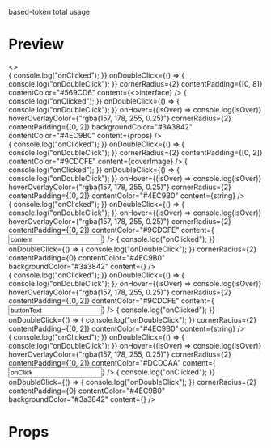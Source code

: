 
<Meta title="code-ui-token/based-token-mix-ex" />

based-token total usage

# Preview

<Preview>
  <Story name="interface example">
    <>
      <div
        style={{
          backgroundColor: "#1E1E1E",
          padding: "20px",
          fontSize: "14px",
        }}
      >
        <BasedToken
          onClick={() => {
            console.log("onClicked");
          }}
          onDoubleClick={() => {
            console.log("onDoubleClick");
          }}
          cornerRadius={2}
          contentPadding={[0, 8]}
          contentColor="#569CD6"
          content={<>interface</>}
        />
        <BasedToken
          onClick={() => {
            console.log("onClicked");
          }}
          onDoubleClick={() => {
            console.log("onDoubleClick");
          }}
          onHover={(isOver) => console.log(isOver)}
          hoverOverlayColor={"rgba(157, 178, 255, 0.25)"}
          cornerRadius={2}
          contentPadding={[0, 2]}
          backgroundColor="#3A3842"
          contentColor="#4EC9B0"
          content={<span style={{ fontSize: "14px" }}>props</span>}
        />
        <Bracket isOpen={true} />
        <br />
        <Tab />
        <BasedToken
          onClick={() => {
            console.log("onClicked");
          }}
          onDoubleClick={() => {
            console.log("onDoubleClick");
          }}
          cornerRadius={2}
          contentPadding={[0, 2]}
          contentColor="#9CDCFE"
          content={<span style={{ fontSize: "14px" }}>coverImage</span>}
        />
        <Colon />
        <BasedToken
          onClick={() => {
            console.log("onClicked");
          }}
          onDoubleClick={() => {
            console.log("onDoubleClick");
          }}
          onHover={(isOver) => console.log(isOver)}
          hoverOverlayColor={"rgba(157, 178, 255, 0.25)"}
          cornerRadius={2}
          contentPadding={[0, 2]}
          contentColor="#4EC9B0"
          content={<span style={{ fontSize: "14px" }}>string</span>}
        />
        <br />
        <Tab />
        <BasedToken
          onClick={() => {
            console.log("onClicked");
          }}
          onDoubleClick={() => {
            console.log("onDoubleClick");
          }}
          onHover={(isOver) => console.log(isOver)}
          hoverOverlayColor={"rgba(157, 178, 255, 0.25)"}
          cornerRadius={2}
          contentPadding={[0, 2]}
          contentColor="#9CDCFE"
          content={<Input value="content" color="#9CDCFE" />}
        />
        <Colon />
        <BasedToken
          onClick={() => {
            console.log("onClicked");
          }}
          onDoubleClick={() => {
            console.log("onDoubleClick");
          }}
          cornerRadius={2}
          contentPadding={0}
          contentColor="#4EC9B0"
          backgroundColor="#3a3842"
          content={<BasedTokenStorybookExample />}
        />
        <br />
        <Tab />
        <BasedToken
          onClick={() => {
            console.log("onClicked");
          }}
          onDoubleClick={() => {
            console.log("onDoubleClick");
          }}
          onHover={(isOver) => console.log(isOver)}
          hoverOverlayColor={"rgba(157, 178, 255, 0.25)"}
          cornerRadius={2}
          contentPadding={[0, 2]}
          contentColor="#9CDCFE"
          content={<Input value="buttonText" color="#9CDCFE" />}
        />
        <Colon />
        <BasedToken
          onClick={() => {
            console.log("onClicked");
          }}
          onDoubleClick={() => {
            console.log("onDoubleClick");
          }}
          cornerRadius={2}
          contentPadding={[0, 2]}
          contentColor="#4EC9B0"
          content={<span style={{ fontSize: "14px" }}>string</span>}
        />
        <br />
        <Tab />
        <BasedToken
          onClick={() => {
            console.log("onClicked");
          }}
          onDoubleClick={() => {
            console.log("onDoubleClick");
          }}
          onHover={(isOver) => console.log(isOver)}
          hoverOverlayColor={"rgba(157, 178, 255, 0.25)"}
          cornerRadius={2}
          contentPadding={[0, 2]}
          contentColor="#DCDCAA"
          content={<Input value="onClick" color="#DCDCAA" />}
        />
        <Colon />
        <BasedToken
          onClick={() => {
            console.log("onClicked");
          }}
          onDoubleClick={() => {
            console.log("onDoubleClick");
          }}
          cornerRadius={2}
          contentPadding={0}
          contentColor="#4EC9B0"
          backgroundColor="#3a3842"
          content={<BasedTokenStorybookExample />}
        />
        <br />
        <Bracket isOpen={false} />
      </div>
    </>
  </Story>
</Preview>

# Props

<Props of={BasedToken} />
